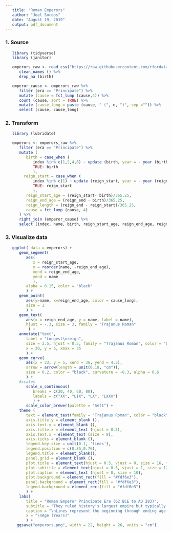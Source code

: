 ```yaml
---
   title: "Roman Emperors"
   author: "Joel Soroos"
   date: "August 19, 2019"
   output: pdf_document
---
```



### 1. Source 
```r

   library (tidyverse)
   library (janitor) 

   emperors_raw <- read_csv("https://raw.githubusercontent.com/rfordatascience/tidytuesday/master/data/2019/2019-08-13/emperors.csv") %>%
      clean_names () %>%
      drop_na (birth)
```


```r
   
   emperor_cause <- emperors_raw %>%
      filter (era == "Principate") %>%
      mutate (cause = fct_lump (cause,4)) %>%
      count (cause, sort = TRUE) %>%
      mutate (cause_long = paste (cause, " (", n, ")", sep ="")) %>%
      select (cause, cause_long)
```

   
### 2.  Transform 
```r
   
   library (lubridate)

   emperors <- emperors_raw %>%
      filter (era == "Principate") %>%
      mutate (
         birth = case_when (
            index %in% c(1,2,4,6) ~ update (birth, year = - year (birth)),
            TRUE~ birth
            ),
        reign_start = case_when (
            index %in% c(1) ~ update (reign_start, year = - year (reign_start)),
            TRUE~ reign_start
            ),
         reign_start_age = (reign_start- birth)/365.25,
         reign_end_age = (reign_end - birth)/365.25,
         reign_length = (reign_end - reign_start)/365.25,
         cause = fct_lump (cause, 4)
      ) %>%
      right_join (emperor_cause) %>%
      select (index, name, birth, reign_start_age, reign_end_age, reign_length, cause_long, cause) 
```


### 3. Visualize data
```r

   ggplot( data = emperors) +
      geom_segment(
         aes(
            x = reign_start_age, 
            y = reorder(name, -reign_end_age), 
            xend = reign_end_age, 
            yend = name
            ),
         alpha = 0.15, color = "black" 
         ) +
      geom_point(
         aes(y=name, x=reign_end_age, color = cause_long),
         size = 1
         ) +
      geom_text(
         aes(x = reign_end_age, y = name, label = name),
         hjust = -.3, size = 3, family = "Trajanus Roman"
          ) +
      annotate("text",
         label = "Longest\nreign",
         size = 3.5, hjust = 0.5, family = "Trajanus Roman", color = "black",
         x = 30, y = 5, xmax = 35  
         ) +
      geom_curve(
         aes(x = 33, y = 5, xend = 36, yend = 4.3),
         arrow = arrow(length = unit(0.18, "cm")), 
         size = 0.2, color = "black", curvature = -0.3, alpha = 0.6
         ) +
      #scales
         scale_x_continuous(
            breaks = c(20, 40, 60, 80),
            labels = c("XX", "LIX", "LX", "LXXX")
            ) +
         scale_color_brewer(palette = "Set1") +
      theme (
         text = element_text(family = "Trajanus Roman", color = "black", face = "bold"),   #download font from https://www.fontspace.com/roger-white/trajanus-roman
         axis.title.y = element_blank (),
         axis.text.y = element_blank (),
         axis.title.x = element_text (hjust = 0.5),
         axis.text.x = element_text (size = 8),
         axis.ticks = element_blank (),
         legend.key.size = unit(0.1, 'lines'),
         legend.position = c(0.85,0.76),
         legend.title = element_blank(),
         panel.grid = element_blank (),
         plot.title = element_text(hjust = 0.5, vjust = 0, size = 16, face = "bold"),
         plot.subtitle = element_text(hjust = 0.5, vjust = 1, size = 12, face = "bold"),
         plot.caption = element_text (hjust = 0, size = 10),
         plot.background = element_rect(fill = "#fdf6e3"),
         panel.background = element_rect(fill = "#fdf6e3"),
         legend.background = element_rect(fill = "#fdf6e3")
         ) +
      labs(
         title = "Roman Emperor Principate Era (62 BCE to AD 283)",
         subtitle = "They ruled history's largest empire but typically died brutally.\n",
         caption = "\nLines represent the beginning through ending age of each emperor's reign.\nData: Wikipedia   Visualization: Joel Soroos @soroosj",
         x = "\nAge (Years)"
         ) +
     ggsave("emperors.png", width = 22, height = 26, units = "cm")
      
 
```

